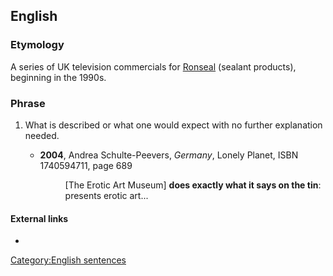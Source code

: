 ==English==

===Etymology===
A series of UK television commercials for [[w:Ronseal|Ronseal]] (sealant products), beginning in the 1990s.

===Phrase===
{{infl|en|phrase|head=[[it]] [[does]] [[exactly]] [[what]] [[it]] [[says]] [[on]] [[the]] [[tin]]}}

# {{idiomatic|British}} What is described or what one would expect with no further explanation needed.
#* '''2004''', Andrea Schulte-Peevers, ''Germany'', Lonely Planet, ISBN 1740594711, page 689
#*: [The Erotic Art Museum] '''does exactly what it says on the tin''': presents erotic art...

====External links====
* {{pedialite}}

[[Category:English sentences]]